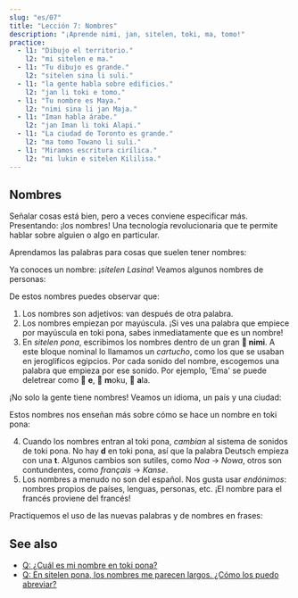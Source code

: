 ```yaml
---
slug: "es/07"
title: "Lección 7: Nombres"
description: "¡Aprende nimi, jan, sitelen, toki, ma, tomo!"
practice:
  - l1: "Dibujo el territorio."
    l2: "mi sitelen e ma."
  - l1: "Tu dibujo es grande."
    l2: "sitelen sina li suli."
  - l1: "la gente habla sobre edificios."
    l2: "jan li toki e tomo."
  - l1: "Tu nombre es Maya."
    l2: "nimi sina li jan Maja."
  - l1: "Iman habla árabe."
    l2: "jan Iman li toki Alapi."
  - l1: "La ciudad de Toronto es grande."
    l2: "ma tomo Towano li suli."
  - l1: "Miramos escritura cirílica."
    l2: "mi lukin e sitelen Kililisa."
---
```



## Nombres

Señalar cosas está bien, pero a veces conviene especificar más. Presentando: ¡los nombres! Una tecnología revolucionaria que te permite hablar sobre alguien o algo en particular.

Aprendamos las palabras para cosas que suelen tener nombres:

<List>
  <Word sl="nimi" m="nombre, palabra" />
  <Word sl="jan" m="persona" />
  <Word sl="sitelen" m="imagen, escritura; dibujar, escribir" />
  <Word sl="toki" m="habla, idioma; hablar" />
  <Word sl="ma" m="tierra, lugar, país" />
  <Word sl="tomo" m="edificio, habitación, casa" />
</List>

Ya conoces un nombre: ¡_sitelen Lasina_! Veamos algunos nombres de personas:

<List>
  <Sentence sl="jan Nowa" m="persona llamada Noa (del español 'Noa')" />
  <Sentence sl="jan Ema" m="persona llamada Emma (del español 'Emma')" />
</List>

De estos nombres puedes observar que:

1. Los nombres son adjetivos: van después de otra palabra.
2. Los nombres empiezan por mayúscula. ¡Si ves una palabra que empiece por mayúscula en toki pona, sabes inmediatamente que es un nombre!
3. En _sitelen pona_, escribimos los nombres dentro de un gran **󱥂 nimi**. A este bloque nominal lo llamamos un _cartucho_, como los que se usaban en jeroglíficos egipcios. Por cada sonido del nombre, escogemos una palabra que empieza por ese sonido. Por ejemplo, 'Ema' se puede deletrear como 󱤉 **e**, 󱤶 **m**oku, 󱤂 **a**la. 

¡No solo la gente tiene nombres! Veamos un idioma, un país y una ciudad:

<List>
  <Sentence
    sl="toki Kanse"
    m="idioma llamado francés (del francés 'français')"
  />
  <Sentence sl="ma Tosi" m="tierra llamada Alemania (del alemán 'Deutsch')" />
  <Sentence
    sl="ma tomo Wasawa"
    m="tierra de edificios llamada Varsovia (del polaco 'Warszawa')"
  />
</List>

Estos nombres nos enseñan más sobre cómo se hace un nombre en toki pona:

4. Cuando los nombres entran al toki pona, _cambian_ al sistema de sonidos de toki pona. No hay **d** en toki pona, así que la palabra Deutsch empieza con una **t**. Algunos cambios son sutiles, como _Noa_ → _Nowa_, otros son contundentes, como _français_ → _Kanse_.
5. Los nombres a menudo no son del español. Nos gusta usar _endónimos_: nombres propios de países, lenguas, personas, etc. ¡El nombre para el francés proviene del francés!

Practiquemos el uso de las nuevas palabras y de nombres en frases:

<List>
  <Sentence sl="waso li lukin e ma." m="El pájaro mira la tierra." />
  <Sentence sl="jan li toki e tomo." m="La gente habla sobre una casa." />
  <Sentence sl="jan pona li toki pona." m="Las personas simpáticas hablan bien." />
  <Sentence sl="nimi ona li jan Kenta." m="Su nombre es Kenta." />
  <Sentence sl="jan Sunita li sitelen e pipi." m="Sunita dibuja un insecto." />
  <Sentence sl="jan Nina li toki Kanse." m="Nina habla francés." />
  <Sentence sl="jan Ema li sona pona e ma Tosi." m="Emma conoce bien Alemania." />
</List>

<Practice exercises={frontmatter.practice} />

## See also
* [Q: ¿Cuál es mi nombre en toki pona?](/es/make-a-name/)
* [Q: En sitelen pona, los nombres me parecen largos. ¿Cómo los puedo abreviar?](/es/simpler-cartouches/)
